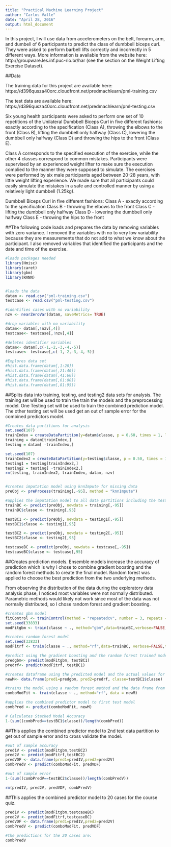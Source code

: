 ---
title: "Practical Machine Learning Project"
author: "Carlos Valle"
date: "April 28, 2016"
output: html_document
---

In this project, I will use data from accelerometers on the belt, forearm, arm, and dumbell of 6 participants to predict the class of dumbbell biceps curl. They were asked to perform barbell lifts correctly and incorrectly in 5 different ways. More information is available from the website here: http://groupware.les.inf.puc-rio.br/har (see the section on the Weight Lifting Exercise Dataset).

##Data

The training data for this project are available here: 
https://d396qusza40orc.cloudfront.net/predmachlearn/pml-training.csv

The test data are available here:
https://d396qusza40orc.cloudfront.net/predmachlearn/pml-testing.csv


Six young health participants were asked to perform one set of 10 repetitions of the Unilateral Dumbbell Biceps Curl in five different fashions: exactly according to the specification (Class A), throwing the elbows to the front (Class B), lifting the dumbbell only halfway (Class C), lowering the dumbbell only halfway (Class D) and throwing the hips to the front (Class E).

Class A corresponds to the specified execution of the exercise, while the other 4 classes correspond to common mistakes. Participants were supervised by an experienced weight lifter to make sure the execution complied to the manner they were supposed to simulate. The exercises were performed by six male participants aged between 20-28 years, with little weight lifting experience. We made sure that all participants could easily simulate the mistakes in a safe and controlled manner by using a relatively light dumbbell (1.25kg).


Dumbbell Biceps Curl in five different fashions: 
Class A - exactly according to the specification
Class B - throwing the elbows to the front 
Class C - lifting the dumbbell only halfway 
Class D - lowering the dumbbell only halfway
Class E - throwing the hips to the front


##The following code loads and prepares the data by removing variables with zero variance. 
I removed the variables with no to very low variability because they are measurements that do not add to what we know about the participant. I also removed variables that identified the participants and the date and time of the exercise.

```{r}
#loads packages needed
library(Hmisc)
library(caret)
library(gbm)
library(RANN)


#loads the data 
datam <- read.csv("pml-training.csv")
testcase <- read.csv("pml-testing.csv")

#identifies cases with no variability
nzv <- nearZeroVar(datam, saveMetrics= TRUE)

#drop variables with no variability
datam<- datam[,!nzv[,4]]
testcase<- testcase[,!nzv[,4]]

#deletes identifier variables 
datam<- datam[,c(-1,-2,-3,-4,-5)]
testcase<- testcase[,c(-1,-2,-3,-4,-5)]

#Explores data set
#hist.data.frame(datam[,1:20])
#hist.data.frame(datam[,21:40])
#hist.data.frame(datam[,41:60])
#hist.data.frame(datam[,61:80])
#hist.data.frame(datam[,81:95])

```


##Splits data into training, testing, and testing2 data sets for analysis. 
The training set will be used to train the train the models and the preprocessing model. One Testing set will be used to train the combined prediction model. The other testing set will be used get an out of sample error for the combined predictors model. 


```{r}

#Creates data partitions for analysis
set.seed(107)
trainIndex = createDataPartition(y=datam$classe, p = 0.60, times = 1, list=FALSE)
training = datam[trainIndex,]
testing = datam[ -trainIndex,]

set.seed(107)
trainIndex2 = createDataPartition(y=testing$classe, p = 0.50, times = 1, list=FALSE)
testing1 = testing[trainIndex2,]
testing2 = testing[ -trainIndex2,]
rm(testing, trainIndex2, trainIndex, datam, nzv)


#creates imputation model using knnImpute for missing data
preObj <- preProcess(training[,-95], method = "knnImpute")

#applies the imputation model to all data partitions including the test set with the 20 cases
trainBC <- predict(preObj, newdata = training[,-95])
trainBC$classe <- training[,95]

testBC1 <- predict(preObj, newdata = testing1[,-95])
testBC1$classe <- testing1[,95]

testBC2 <- predict(preObj, newdata = testing2[,-95]) 
testBC2$classe <- testing2[,95]

testcaseBC <- predict(preObj, newdata = testcase[,-95]) 
testcaseBC$classe <- testcase[,95]


```

##Creates prediction models.
Ensemble models increase the accuracy of prediction which is why I chose to combine gradient boosting and the random forest methods to create the final model. Random forest was applied to choose the best prediction from the two underlying methods. 

From observing the distribution of the data during the exploratory data analysis phase, I noticed most variables were not normally distributed. Parametric methods would likely not work since most of the data was not normally distributed, so I chose random forest and gradient boosting.


```{r}

#creates gbm model 
fitControl <- trainControl(method = "repeatedcv", number = 3, repeats = 1, verboseIter = FALSE, returnResamp = "all")
set.seed(33833)
modFitgbm <- train(classe ~ ., method="gbm",data=trainBC,verbose=FALSE,trControl = fitControl)

#creates random forest model 
set.seed(33833)
modFitrf <- train(classe ~ ., method="rf",data=trainBC, verbose=FALSE,trControl = fitControl)

#predict using the gradient boosting and the random forest trained models on the test set
predgbm<- predict(modFitgbm, testBC1)
predrf<- predict(modFitrf, testBC1)

#creates dataframe using the predicted model and the actual values for the test partition
newM<- data.frame(pred1=predgbm, pred2=predrf, classe=testBC1$classe)

#trains the model using a random forest method and the data frame from the two previous models to create an ensemble model 
comboModFit <- train(classe ~ ., method="rf", data = newM)

#applies the combined predictor model to first test model
combPred <- predict(comboModFit, newM)

# Calculates Stacked Model Accuracy
1-(sum((combPred==testBC1$classe))/length(combPred))

```

##This applies the combined predictor model to 2nd test data partition to get out of sample error and to cross validate the model.


```{r}

#out of sample accuracy
pred1V <- predict(modFitgbm,testBC2)
pred2V <- predict(modFitrf,testBC2)
predVDF <- data.frame(pred1=pred1V,pred2=pred2V)
combPredV <- predict(comboModFit, predVDF)

#out of sample error
1-(sum((combPredV==testBC2$classe))/length(combPredV))

rm(pred1V, pred2V, predVDF, combPredV)

```

##This applies the combined predictor model to 20 cases for the course quiz. 


```{r}

pred1V <- predict(modFitgbm,testcaseBC)
pred2V <- predict(modFitrf,testcaseBC)
predVDF <- data.frame(pred1=pred1V,pred2=pred2V)
combPredV <- predict(comboModFit, predVDF)

#the predictions for the 20 cases are:
combPredV


```

